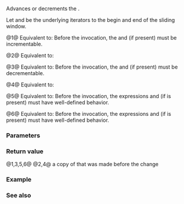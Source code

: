 {{cpp/ranges/slide_view/iterator/title|1=operator++,--,+=,-=}}
{{cpp/ranges/slide_view/navbar}}

{{dcl begin}}
{{dcl|num=1|since=c++23|
constexpr /*iterator*/&amp; operator++();
}}
{{dcl|num=2|since=c++23|
constexpr /*iterator*/ operator++( int );
}}
{{dcl|num=3|since=c++23|
constexpr /*iterator*/&amp; operator--()
    requires ranges::bidirectional_range&lt;Base&gt;;
}}
{{dcl|num=4|since=c++23|
constexpr /*iterator*/ operator--( int )
    requires ranges::bidirectional_range&lt;Base&gt;;
}}
{{dcl|num=5|since=c++23|1=
constexpr /*iterator*/&amp; operator+=( difference_type n )
    requires ranges::random_access_range&lt;Base&gt;;
}}
{{dcl|num=6|since=c++23|1=
constexpr /*iterator*/&amp; operator-=( difference_type n )
    requires ranges::random_access_range&lt;Base&gt;;
}}
{{dcl end}}

Advances or decrements the {{rlp|iterator}}.

Let {{rlpi|/#Data members|current_}} and {{rlpi|/#Data members|last_ele_}} be the underlying iterators to the begin and end of the sliding window.

@1@ Equivalent to:
{{source|1=
current_ = ranges::next(current_);
last_ele_ = ranges::next(last_ele_); // if last_ele_ is present
return *this;
}}
Before the invocation, the {{tti|current_}} and {{tti|last_ele_}} (if present) must be incrementable.

@2@ Equivalent to: {{c|1=auto tmp = *this; ++*this; return tmp;}}

@3@ Equivalent to:
{{source|1=
current_ = ranges::prev(current_);
last_ele_ = ranges::prev(last_ele_); // if last_ele_ is present
return *this;
}}
Before the invocation, the {{tti|current_}} and {{tti|last_ele_}} (if present) must be decrementable.

@4@ Equivalent to: {{c|1=auto tmp = *this; --*this; return tmp;}}

@5@ Equivalent to:
{{source|1=
current_ = current_ + n;
last_ele_ = last_ele_ + n; // if last_ele_ is present
return *this;
}}
Before the invocation, the expressions {{c|current_ + n}} and {{c|last_ele_ + n}} (if {{tti|last_ele_}} is present) must have well-defined behavior.

@6@ Equivalent to:
{{source|1=
current_ = current_ - n;
last_ele_ = last_ele_ - n; // if last_ele_ is present
return *this;
}}
Before the invocation, the expressions {{c|current_ - n}} and {{c|last_ele_ - n}} (if {{tti|last_ele_}} is present) must have well-defined behavior.

===Parameters===
{{par begin}}
{{par|n|position relative to current location}}
{{par end}}

===Return value===
@1,3,5,6@ {{c|*this}}
@2,4@ a copy of {{c|*this}} that was made before the change

===Example===
{{example}}

===See also===
{{dsc begin}}
{{dsc fun|cpp/ranges/slide_view/iterator/operator_arith2|title=operator+&lt;br&gt;operator-|performs iterator arithmetic|notes={{mark c++23}}}}
{{dsc end}}

{{langlinks|de|es|ja|ru|zh}}